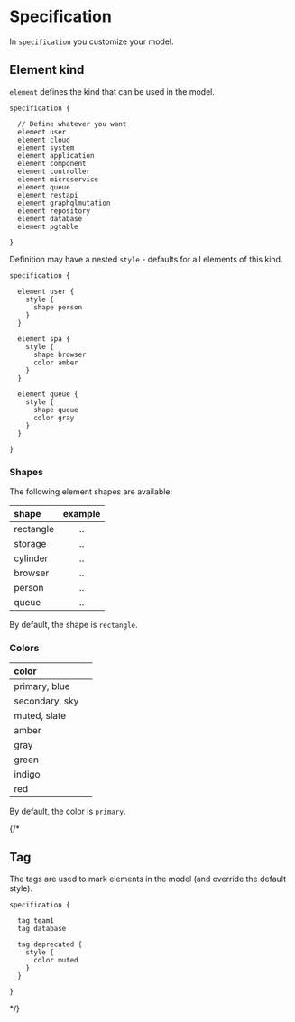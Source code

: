 
# Specification

In `specification` you customize your model.

## Element kind

`element` defines the kind that can be used in the model.

```likec4 copy
specification {

  // Define whatever you want
  element user
  element cloud
  element system
  element application
  element component
  element controller
  element microservice
  element queue
  element restapi
  element graphqlmutation
  element repository
  element database
  element pgtable

}
```

Definition may have a nested `style` - defaults for all elements of this kind.

```likec4 copy
specification {

  element user {
    style {
      shape person
    }
  }

  element spa {
    style {
      shape browser
      color amber
    }
  }

  element queue {
    style {
      shape queue
      color gray
    }
  }  

}
```

### Shapes

The following element shapes are available:

| shape        | example |
| :------------ | :---------: |
| rectangle |  .. |
| storage | .. |
| cylinder | .. |
| browser | ..  |
| person     | ..  |
| queue | ..  |

By default, the shape is `rectangle`.

### Colors

| color        |  |
| :------------ | :---------: |
| primary, blue | <div className="bg-blue-500 rounded-sm w-8 h-6"></div> |
| secondary, sky | <div className="bg-sky-600 rounded-sm w-8 h-6"></div>   |
| muted, slate    | <div className="bg-slate-600 rounded-sm w-8 h-6"></div>   |
| amber     | <div className="bg-amber-600 rounded-sm w-8 h-6"></div>   |
| gray     |  <div className="bg-neutral-500 rounded-sm w-8 h-6"></div>   |
| green     |  <div className="bg-green-600 rounded-sm w-8 h-6"></div>   |
| indigo     | <div className="bg-indigo-600 rounded-sm w-8 h-6"></div>   |
| red     |  <div className="bg-red-500 rounded-sm w-8 h-6"></div>   |

By default, the color is `primary`.

{/*
## Tag

The tags are used to mark elements in the model (and override the default style).

```likec4 copy
specification {

  tag team1
  tag database

  tag deprecated {
    style {
      color muted
    }
  }

}
```
*/}
